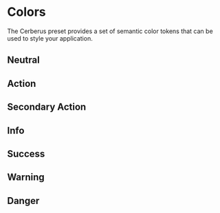 
# Colors

The Cerberus preset provides a set of semantic color tokens that can be used to style your application.

## Neutral

<PaletteList palette="neutral" />

## Action

<PaletteList palette="action" />

## Secondary Action

<PaletteList palette="secondaryAction" />

## Info

<PaletteList palette="info" />

## Success

<PaletteList palette="success" />

## Warning

<PaletteList palette="warning" />

## Danger

<PaletteList palette="danger" />
